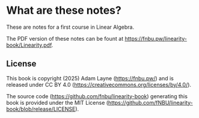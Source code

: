 # What are these notes? {.unnumbered}

These are notes for a first course in Linear Algebra.

::: {.content-visible when-format="html"}

<!-- This section is only rendered in in the HTML output. -->

The PDF version of these notes can be fount at [https://fnbu.pw/linearity-book/Linearity.pdf](https://fnbu.pw/linearity-book/Linearity.pdf).

:::

::: {.content-visible when-format="pdf"} 

<!-- This section is only rendered in the PDF. -->

## License

This book is copyright (2025) Adam Layne ([https://fnbu.pw/](https://fnbu.pw/)) and is released under CC BY 4.0 ([https://creativecommons.org/licenses/by/4.0/](https://creativecommons.org/licenses/by/4.0/?ref=chooser-v1)).

The source code ([https://github.com/fnbu/linearity-book](https://github.com/fnbu/linearity-book)) generating this book is provided under the MIT License ([https://github.com/fNBU/linearity-book/blob/release/LICENSE](https://github.com/fNBU/linearity-book/blob/release/LICENSE)).

:::